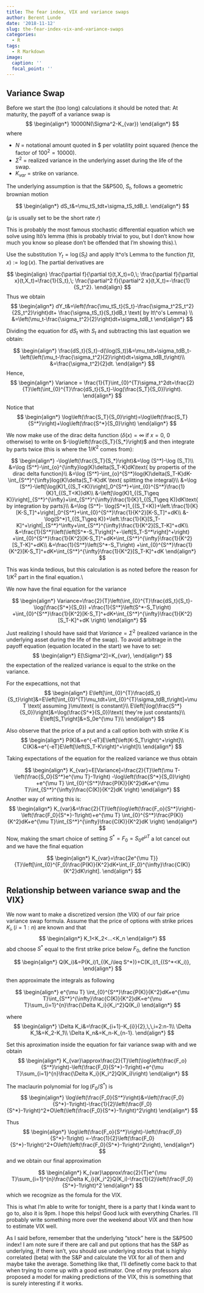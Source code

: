 ```yaml
---
title: The fear index, VIX and variance swaps
author: Berent Lunde
date: '2018-11-12'
slug: the-fear-index-vix-and-variance-swaps
categories:
  - R
tags:
  - R Markdown
image:
  caption: ''
  focal_point: ''
---
```


## Variance Swap
Before we start the (too long) calculations it should be noted that: At maturity, the payoff of a variance swap is
$$
\begin{align*}
10000N(\Sigma^2-K_{var})
\end{align*}
$$
where 

- $N$ = notational amount quoted in \$ per volatility point squared (hence the factor of $100^2=10000$).
- $\Sigma^2$ = realized variance in the underlying asset during the life of the swap.
- $K_{var}$ = strike on variance.


The underlying assumption is that the S\&P500, $S_t$, follows a geometric brownian motion

$$
\begin{align*}
dS_t&=\mu_tS_tdt+\sigma_tS_tdB_t.
\end{align*}
$$

($\mu$ is usually set to be the short rate $r$)

This is probably the most famous stochastic differential equation which we solve using Itô's lemma (this is probably trivial to you, but I don't know how much you know so please don't be offended that I'm showing this).\\

Use the substitution $Y_t=\log (S_t)$ and apply It\^o's Lemma to the function $f(t,x):=\log (x)$.
The partial derivatives are

$$
\begin{align}
\frac{\partial f}{\partial t}(t,X_t)=0,\;
\frac{\partial f}{\partial x}(t,X_t)=\frac{1}{S_t},\;
\frac{\partial^2 f}{\partial^2 x}(t,X_t)=-\frac{1}{S_t^2}. 
\end{align}
$$
Thus we obtain 
$$
\begin{align*}
dY_t&=\left(\frac{\mu_tS_t}{S_t}-\frac{\sigma_t^2S_t^2}{2S_t^2}\right)dt+
\frac{\sigma_tS_t}{S_t}dB_t \text{ by It\^o's Lemma} \\
&=\left(\mu_t-\frac{\sigma_t^2}{2}\right)dt+\sigma_tdB_t
\end{align*}
$$

Dividing the equation for $dS_t$ with $S_t$ and subtracting this last equation we obtain:

$$
\begin{align*}
\frac{dS_t}{S_t}-d(\log(S_t))&=\mu_tdt+\sigma_tdB_t-\left(\left(\mu_t-\frac{\sigma_t^2}{2}\right)dt+\sigma_tdB_t\right)\\
&=\frac{\sigma_t^2}{2}dt.
\end{align*}
$$
Hence,
$$
\begin{align*}
Variance = \frac{1}{T}\int_{0}^{T}\sigma_t^2dt=\frac{2}{T}\left(\int_{0}^{T}\frac{dS_t}{S_t}-\log(\frac{S_T}{S_0})\right).
\end{align*}
$$

Notice that
$$
\begin{align*}
\log\left(\frac{S_T}{S_0}\right)=\log\left(\frac{S_T}{S^*}\right)+\log\left(\frac{S^*}{S_0}\right)
\end{align*}
$$

We now make use of the dirac delta function ($\delta(x)=\infty$ if $x=0$, $0$ otherwise) to write on $-\log\left(\frac{S_T}{S_*}\right)$ and then integrate by parts twice (this is where the $1/K^2$ comes from):

$$
\begin{align*}
-\log\left(\frac{S_T}{S_*}\right)&=\log (S^*)-\log (S_T)\\
&=\log (S^*)-\int_{o}^{\infty}log(K)\delta(S_T-K)dK\text{ by propertis of the dirac delta function}\\
&=\log (S^*)-\int_{o}^{S^*}log(K)\delta(S_T-K)dK-\int_{S^*}^{\infty}log(K)\delta(S_T-K)dK \text{ splitting the integral}\\
&=\log (S^*)-\left[\log(K)1_{(S_T<K)}\right]_0^{S^*}+\int_{0}^{S^*}\frac{1}{K}1_{(S_T<K)}dK\\
&-\left[\log(K)1_{(S_T\geq K)}\right]_{S^*}^{\infty}+\int_{S^*}^{\infty}\frac{1}{K}1_{(S_T\geq K)}dK\text{ by integration by parts}\\
&=\log (S^*)- \log(S^*)1_{(S_T<K)}+\left.\frac{1}{K}[K-S_T]^+\right|_0^{S^*}+\int_{0}^{S^*}\frac{1}{K^2}[K-S_T]^+dK\\
&-\log(S^*)1_{(S_T\geq K)}+\left.\frac{1}{K}[S_T-K]^+\right|_{S^*}^\infty+\int_{S^*}^{\infty}\frac{1}{K^2}[S_T-K]^+dK\\
&=\frac{1}{S^*}\left(\left[S^*-S_T\right]^+-\left[S_T-S^*\right]^+\right)
+\int_{0}^{S^*}\frac{1}{K^2}[K-S_T]^+dK+\int_{S^*}^{\infty}\frac{1}{K^2}[S_T-K]^+dK\\
&=\frac{1}{S^*}\left(S^*-S_T\right)
+\int_{0}^{S^*}\frac{1}{K^2}[K-S_T]^+dK+\int_{S^*}^{\infty}\frac{1}{K^2}[S_T-K]^+dK
\end{align*}
$$

This was kinda tedious, but this calculation is as noted before the reason for $1/K^2$ part in the final equation.\\

We now have the final equation for the variance

$$
\begin{align*}
Variance=\frac{2}{T}\left(\int_{0}^{T}\frac{dS_t}{S_t}-\log(\frac{S^*}{S_0})
+\frac{1}{S^*}\left(S^*-S_T\right)
+\int_{0}^{S^*}\frac{1}{K^2}[K-S_T]^+dK+\int_{S^*}^{\infty}\frac{1}{K^2}[S_T-K]^+dK
\right)
\end{align*}
$$

Just realizing I should have said that $Variance = \Sigma^2$ (realized variance in the underlying asset during the life of the swap). To avoid arbitrage in the payoff equation (equation located in the start) we have to set:
$$
\begin{align*}
E[\Sigma^2]=K_{var},
\end{align*}
$$
the expectation of the realized variance is equal to the strike on the variance.

For the expecattions, not that
$$
\begin{align*}
E\left[\int_{0}^{T}\frac{dS_t}{S_t}\right]&=E\left[\int_{0}^{T}\mu_tdt+\int_{0}^{T}\sigma_tdB_t\right]=\mu T \text{ assuming }\mu\text{ is constant}\\
E\left[\log(\frac{S^*}{S_0})\right]&=\log(\frac{S^*}{S_0})\text{ they're just constants}\\
E\left[S_T\right]&=S_0e^{\mu T}\\
\end{align*}
$$

Also observe that the price of a put and a call option both with strike $K$ is
$$
\begin{align*}
P(K)&=e^{-eT}E\left[\left(K-S_T\right)^+\right]\\
C(K)&=e^{-eT}E\left[\left(S_T-K\right)^+\right]\\
\end{align*}
$$

Taking expectations of the equation for the realized variance we thus obtain 

$$
\begin{align*}
K_{var}=E[Variance]=\frac{2}{T}\left(\mu T-\left(\frac{S_O}{S^*}e^{\mu T}-1\right)
-\log\left(\frac{S^*}{S_0}\right)
+e^{\mu T}
\int_{0}^{S^*}\frac{P(K)}{K^2}dK+e^{\mu T}\int_{S^*}^{\infty}\frac{C(K)}{K^2}dK
\right)
\end{align*}
$$
Another way of writing this is:
$$
\begin{align*}
K_{var}&=\frac{2}{T}\left(\log\left(\frac{F_o}{S^*}\right)-\left(\frac{F_0}{S^*}-1\right)+e^{\mu T}
\int_{0}^{S^*}\frac{P(K)}{K^2}dK+e^{\mu T}\int_{S^*}^{\infty}\frac{C(K)}{K^2}dK
\right)
\end{align*}
$$
Now, making the smart choice of setting $S^*=F_0=S_0e^{\mu T}$ a lot cancel out and we have the final equation

$$
\begin{align*}
K_{var}=\frac{2e^{\mu T}}{T}\left[\int_{0}^{F_0}\frac{P(K)}{K^2}dK+\int_{F_0}^{\infty}\frac{C(K)}{K^2}dK\right].
\end{align*}
$$


## Relationship between variance swap and the VIX}


We now want to make a discretized version (the VIX) of our fair price variance swap formula. Assume that the price of options with strike prices $K_i,\,(i=1:n)$ are known and that
$$
\begin{align*}
K_1<K_2<...<K_n
\end{align*}
$$
abd choose $S^*$ equal to the first strike price below $F_0$, define the function

$$
\begin{align*}
Q(K_i)&=P(K_i)1_{(K_i\leq S^*)}+C(K_i)1_{(S^*<K_i)},
\end{align*} 
$$

then approximate the integrals as following

$$
\begin{align*}
e^{\mu T}
\int_{0}^{S^*}\frac{P(K)}{K^2}dK+e^{\mu T}\int_{S^*}^{\infty}\frac{C(K)}{K^2}dK=e^{\mu T}\sum_{i=1}^{n}\frac{\Delta K_i}{K_i^2}Q(K_i)
\end{align*}
$$

where
$$
\begin{align*}
\Delta K_i&=\frac{K_{i+1}-K_{i}}{2},\,\,i=2:n-1\\
\Delta K_1&=K_2-K_1\\
\Delta K_n&=K_n-K_{n-1}.
\end{align*}
$$

Set this aproximation inside the equation for fair variance swap with and we obtain
$$
\begin{align*}
K_{var}\approx\frac{2}{T}\left(\log\left(\frac{F_o}{S^*}\right)-\left(\frac{F_0}{S^*}-1\right)+e^{\mu T}\sum_{i=1}^{n}\frac{\Delta K_i}{K_i^2}Q(K_i)\right)
\end{align*}
$$

The maclaurin polynomial for $\log(F_0/S^*)$ is
$$
\begin{align*}
\log\left(\frac{F_0}{S^*}\right)&=\left(\frac{F_0}{S^*}-1\right)-\frac{1}{2}\left(\frac{F_0}{S^*}-1\right)^2+O\left(\left(\frac{F_0}{S^*}-1\right)^2\right)
\end{align*}
$$

Thus
$$
\begin{align*}
\log\left(\frac{F_o}{S^*}\right)-\left(\frac{F_0}{S^*}-1\right)
=-\frac{1}{2}\left(\frac{F_0}{S^*}-1\right)^2+O\left(\left(\frac{F_0}{S^*}-1\right)^2\right),
\end{align*}
$$
and we obtain our final approximation

$$
\begin{align*}
K_{var}\approx\frac{2}{T}e^{\mu T}\sum_{i=1}^{n}\frac{\Delta K_i}{K_i^2}Q(K_i)-\frac{1}{2}\left(\frac{F_0}{S^*}-1\right)^2
\end{align*}
$$
which we recognize as the fomula for the VIX.

This is what I'm able to write for tonight, there is a party that I kinda want to go to, also it is 9pm. I hope this helps! Good luck with everything Charles. I'll probably write something more over the weekend about VIX and then how to estimate VIX well.

As I said before, remember that the underlying "stock" here is the S\&P500 index! I am note sure if there are call and put options that has the S\&P as underlying, if there isn't, you should use underlying stocks that is highly correlated (beta) with the S\&P and calculate the VIX for all of them and maybe take the average. Something like that, I'll definetly come back to that when trying to come up with a good estimator. One of my professors also proposed a model for making predictions of the VIX, this is something that is surely interesting if it works.